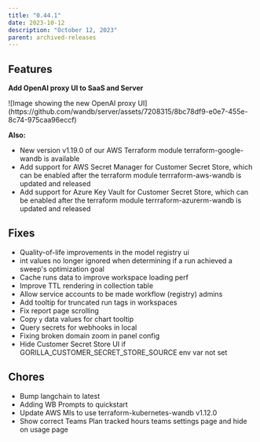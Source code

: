 ```yaml
---
title: "0.44.1"
date: 2023-10-12
description: "October 12, 2023"
parent: archived-releases
---
```



<Danger>
<Text/>
</Danger>

## Features

**Add OpenAI proxy UI to SaaS and Server**

<Frame>
![Image showing the new OpenAI proxy UI](https://github.com/wandb/server/assets/7208315/8bc78df9-e0e7-455e-8c74-975caa96eccf)
</Frame>

**Also:**

* New version v1.19.0 of our AWS Terraform module terraform-google-wandb is available
* Add support for AWS Secret Manager for Customer Secret Store, which can be enabled after the terraform module terrraform-aws-wandb is updated and released
* Add support for Azure Key Vault for Customer Secret Store, which can be enabled after the terraform module terrraform-azurerm-wandb is updated and released

## Fixes

* Quality-of-life improvements in the model registry ui
* int values no longer ignored when determining if a run achieved a sweep's optimization goal
* Cache runs data to improve workspace loading perf
* Improve TTL rendering in collection table
* Allow service accounts to be made workflow (registry) admins
* Add tooltip for truncated run tags in workspaces
* Fix report page scrolling
* Copy `y` data values for chart tooltip
* Query secrets for webhooks in local
* Fixing broken domain zoom in panel config
* Hide Customer Secret Store UI if GORILLA_CUSTOMER_SECRET_STORE_SOURCE env var not set

## Chores

* Bump langchain to latest
* Adding WB Prompts to quickstart
* Update AWS MIs to use terraform-kubernetes-wandb v1.12.0
* Show correct Teams Plan tracked hours teams settings page and hide on usage page
